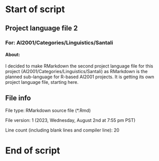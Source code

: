 # Start of script

## Project language file 2

### For: AI2001/Categories/Linguistics/Santali

#### About:

I decided to make RMarkdown the second project language file for this project (AI2001/Categories/Linguistics/Santali) as RMarkdown is the planned sub-language for R-based AI2001 projects. It is getting its own project language file, starting here.

## File info

File type: RMarkdown source file (*.Rmd)

File version: 1 (2023, Wednesday, August 2nd at 7:55 pm PST)

Line count (including blank lines and compiler line): 20

# End of script
